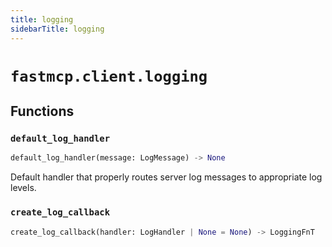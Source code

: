 ```yaml
---
title: logging
sidebarTitle: logging
---
```


# `fastmcp.client.logging`

## Functions

### `default_log_handler` <sup><a href="https://github.com/jlowin/fastmcp/blob/main/src/fastmcp/client/logging.py#L15" target="_blank"><Icon icon="github" style="width: 14px; height: 14px;" /></a></sup>

```python
default_log_handler(message: LogMessage) -> None
```


Default handler that properly routes server log messages to appropriate log levels.


### `create_log_callback` <sup><a href="https://github.com/jlowin/fastmcp/blob/main/src/fastmcp/client/logging.py#L43" target="_blank"><Icon icon="github" style="width: 14px; height: 14px;" /></a></sup>

```python
create_log_callback(handler: LogHandler | None = None) -> LoggingFnT
```
